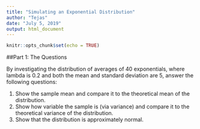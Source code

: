 ```yaml
---
title: "Simulating an Exponential Distribution"
author: "Tejas"
date: "July 5, 2019"
output: html_document
---
```


```r
knitr::opts_chunk$set(echo = TRUE)
```

##Part 1: The Questions

By investigating the distribution of averages of 40 exponentials, where lambda is 0.2 and both the mean and standard deviation are 5, answer the following questions:

1. Show the sample mean and compare it to the theoretical mean of the distribution.
2. Show how variable the sample is (via variance) and compare it to the theoretical variance of the distribution.
3. Show that the distribution is approximately normal.


